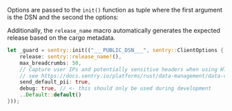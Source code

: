 Options are passed to the `init()` function as tuple where the first argument is the DSN and the second the options:

Additionally, the `release_name` macro automatically generates the expected release based on the cargo metadata.


```rust
let _guard = sentry::init(("___PUBLIC_DSN___", sentry::ClientOptions {
    release: sentry::release_name!(),
    max_breadcrumbs: 50,
    // Capture user IPs and potentially sensitive headers when using HTTP server integrations
    // see https://docs.sentry.io/platforms/rust/data-management/data-collected for more info
    send_default_pii: true,
    debug: true, // <- this should only be used during development
    ..Default::default()
}));
```
